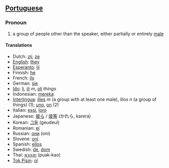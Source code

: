 ==[[Portuguese]]==
===Pronoun===
#a group of people other than the speaker, either partially or entirely [[male]]

====Translations====
*Dutch: [[zij]], [[ze]]
*[[English]]: [[they]]
*[[Esperanto]]: [[ili]]
*Finnish: [[he]]
*French: [[ils]]
*German: [[sie]]
*[[Ido]]: [[li]], [[ili]] ''m'', [[oli]] ''things''
*Indonesian: [[mereka]]
*[[Interlingua]]: [[illes]] ''m'' (a group with at least one male), illos ''n'' (a group of things) (1); [[uno]], [[on]] (2)
*Italian: [[essi]], [[loro]]
*Japanese: [[彼ら]] / [[彼等]] (かれら, karera)
*Korean: [[그들]] (geudeul)
*Romanian: [[ei]]
*Russian: [[они]] (oni)
*Slovene: [[oni]]
*Spanish: [[ellos]]
*Swedish: [[de]], [[dom]]
*Thai: [[พวกเขา]] (puak-kao)
*[[Tok Pisin]]: [[ol]]